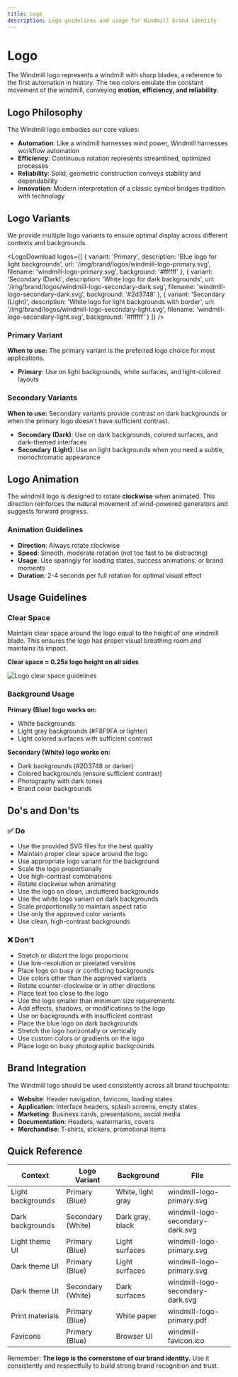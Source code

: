 ```yaml
---
title: Logo
description: Logo guidelines and usage for Windmill brand identity
---
```



# Logo

The Windmill logo represents a windmill with sharp blades, a reference to the first automation in history. The two colors emulate the constant movement of the windmill, conveying **motion, efficiency, and reliability**.

## Logo Philosophy

The Windmill logo embodies our core values:

- **Automation**: Like a windmill harnesses wind power, Windmill harnesses workflow automation
- **Efficiency**: Continuous rotation represents streamlined, optimized processes
- **Reliability**: Solid, geometric construction conveys stability and dependability
- **Innovation**: Modern interpretation of a classic symbol bridges tradition with technology

## Logo Variants

We provide multiple logo variants to ensure optimal display across different contexts and backgrounds.

<LogoDownload
	logos={[
		{
			variant: 'Primary',
			description: 'Blue logo for light backgrounds',
			url: '/img/brand/logos/windmill-logo-primary.svg',
			filename: 'windmill-logo-primary.svg',
			background: '#ffffff'
		},
		{
			variant: 'Secondary (Dark)',
			description: 'White logo for dark backgrounds',
			url: '/img/brand/logos/windmill-logo-secondary-dark.svg',
			filename: 'windmill-logo-secondary-dark.svg',
			background: '#2d3748'
		},
		{
			variant: 'Secondary (Light)',
			description: 'White logo for light backgrounds with border',
			url: '/img/brand/logos/windmill-logo-secondary-light.svg',
			filename: 'windmill-logo-secondary-light.svg',
			background: '#ffffff'
		}
	]}
/>

### Primary Variant

**When to use:** The primary variant is the preferred logo choice for most applications.

- **Primary**: Use on light backgrounds, white surfaces, and light-colored layouts

### Secondary Variants

**When to use:** Secondary variants provide contrast on dark backgrounds or when the primary logo doesn't have sufficient contrast.

- **Secondary (Dark)**: Use on dark backgrounds, colored surfaces, and dark-themed interfaces
- **Secondary (Light)**: Use on light backgrounds when you need a subtle, monochromatic appearance

## Logo Animation

The windmill logo is designed to rotate **clockwise** when animated. This direction reinforces the natural movement of wind-powered generators and suggests forward progress.

### Animation Guidelines

- **Direction**: Always rotate clockwise
- **Speed**: Smooth, moderate rotation (not too fast to be distracting)
- **Usage**: Use sparingly for loading states, success animations, or brand moments
- **Duration**: 2-4 seconds per full rotation for optimal visual effect

## Usage Guidelines

### Clear Space

Maintain clear space around the logo equal to the height of one windmill blade. This ensures the logo has proper visual breathing room and maintains its impact.

**Clear space = 0.25x logo height on all sides**

<div style={{ textAlign: 'center', margin: '24px 0' }}>
	<img
		src="/img/brand/margin.svg"
		alt="Logo clear space guidelines"
		style={{ maxWidth: '400px', height: 'auto' }}
	/>
</div>

### Background Usage

**Primary (Blue) logo works on:**

- White backgrounds
- Light gray backgrounds (#F8F9FA or lighter)
- Light colored surfaces with sufficient contrast

**Secondary (White) logo works on:**

- Dark backgrounds (#2D3748 or darker)
- Colored backgrounds (ensure sufficient contrast)
- Photography with dark tones
- Brand color backgrounds

## Do's and Don'ts

### ✅ Do

- Use the provided SVG files for the best quality
- Maintain proper clear space around the logo
- Use appropriate logo variant for the background
- Scale the logo proportionally
- Use high-contrast combinations
- Rotate clockwise when animating
- Use the logo on clean, uncluttered backgrounds
- Use the white logo variant on dark backgrounds
- Scale proportionally to maintain aspect ratio
- Use only the approved color variants
- Use clean, high-contrast backgrounds

### ❌ Don't

- Stretch or distort the logo proportions
- Use low-resolution or pixelated versions
- Place logo on busy or conflicting backgrounds
- Use colors other than the approved variants
- Rotate counter-clockwise or in other directions
- Place text too close to the logo
- Use the logo smaller than minimum size requirements
- Add effects, shadows, or modifications to the logo
- Use on backgrounds with insufficient contrast
- Place the blue logo on dark backgrounds
- Stretch the logo horizontally or vertically
- Use custom colors or gradients on the logo
- Place logo on busy photographic backgrounds

## Brand Integration

The Windmill logo should be used consistently across all brand touchpoints:

- **Website**: Header navigation, favicons, loading states
- **Application**: Interface headers, splash screens, empty states
- **Marketing**: Business cards, presentations, social media
- **Documentation**: Headers, watermarks, covers
- **Merchandise**: T-shirts, stickers, promotional items

## Quick Reference

| Context           | Logo Variant      | Background        | File                             |
| ----------------- | ----------------- | ----------------- | -------------------------------- |
| Light backgrounds | Primary (Blue)    | White, light gray | windmill-logo-primary.svg        |
| Dark backgrounds  | Secondary (White) | Dark gray, black  | windmill-logo-secondary-dark.svg |
| Light theme UI    | Primary (Blue)    | Light surfaces    | windmill-logo-primary.svg        |
| Dark theme UI     | Primary (Blue)    | Light surfaces    | windmill-logo-primary.svg        |
| Dark theme UI     | Secondary (White) | Dark surfaces     | windmill-logo-secondary-dark.svg |
| Print materials   | Primary (Blue)    | White paper       | windmill-logo-primary.pdf        |
| Favicons          | Primary (Blue)    | Browser UI        | windmill-favicon.ico             |

Remember: **The logo is the cornerstone of our brand identity.** Use it consistently and respectfully to build strong brand recognition and trust.
